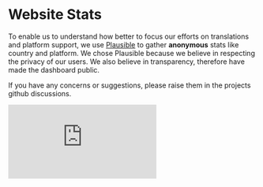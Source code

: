 # Website Stats

To enable us to understand how better to focus our efforts on translations and platform support, we use [Plausible](https://plausible.io/privacy-focused-web-analytics) to gather **anonymous** stats like country and platform. We chose Plausible because we believe in respecting the privacy of our users. We also believe in transparency, therefore have made the dashboard public.

If you have any concerns or suggestions, please raise them in the projects github discussions.

<head>
  <script async src="https://plausible.io/js/embed.host.js"></script>
</head>

  <div>
    <iframe
      plausible-embed="true"
      src="https://plausible.io/share/wails.io?auth=Ll6cPlScOwOi_wgwZwMBn&embed=true&theme=system"
      scrolling="no"
      frameBorder={0}
      loading="lazy"
      style={{ width: "1px", minWidth: "100%", height: "1600px" }}
    />
  </div>
);

<NewComponent />
